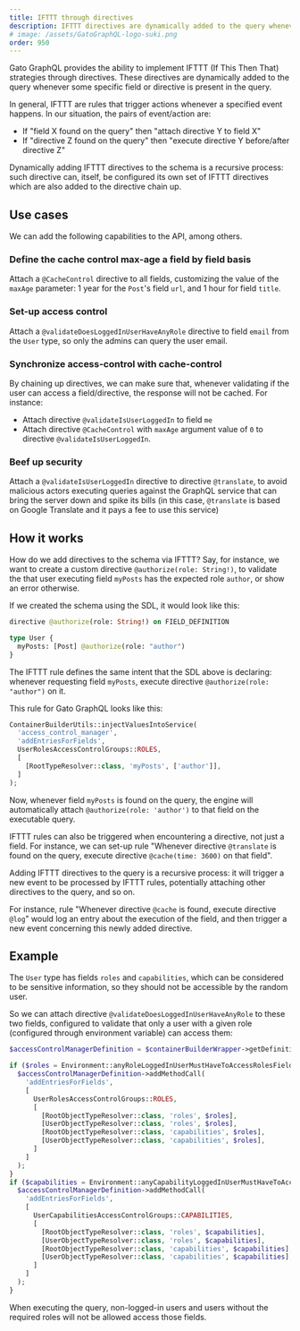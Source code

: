 ```yaml
---
title: IFTTT through directives
description: IFTTT directives are dynamically added to the query whenever some specific field or directive is present in the query.
# image: /assets/GatoGraphQL-logo-suki.png
order: 950
---
```


Gato GraphQL provides the ability to implement IFTTT (If This Then That) strategies through directives. These directives are dynamically added to the query whenever some specific field or directive is present in the query.

In general, IFTTT are rules that trigger actions whenever a specified event happens. In our situation, the pairs of event/action are:

- If "field X found on the query" then "attach directive Y to field X"
- If "directive Z found on the query" then "execute directive Y before/after directive Z"

Dynamically adding IFTTT directives to the schema is a recursive process: such directive can, itself, be configured its own set of IFTTT directives which are also added to the directive chain up.

## Use cases

We can add the following capabilities to the API, among others.

### Define the cache control max-age a field by field basis

Attach a `@CacheControl` directive to all fields, customizing the value of the `maxAge` parameter: 1 year for the `Post`'s field `url`, and 1 hour for field `title`.

### Set-up access control

Attach a `@validateDoesLoggedInUserHaveAnyRole` directive to field `email` from the `User` type, so only the admins can query the user email.

### Synchronize access-control with cache-control

By chaining up directives, we can make sure that, whenever validating if the user can access a field/directive, the response will not be cached. For instance:

- Attach directive `@validateIsUserLoggedIn` to field `me`
- Attach directive `@CacheControl` with `maxAge` argument value of `0` to directive `@validateIsUserLoggedIn`.

### Beef up security

Attach a `@validateIsUserLoggedIn` directive to directive `@translate`, to avoid malicious actors executing queries against the GraphQL service that can bring the server down and spike its bills (in this case, `@translate` is based on Google Translate and it pays a fee to use this service)

## How it works

How do we add directives to the schema via IFTTT? Say, for instance, we want to create a custom directive `@authorize(role: String!)`, to validate the that user executing field `myPosts` has the expected role `author`, or show an error otherwise.

If we created the schema using the SDL, it would look like this:

```graphql
directive @authorize(role: String!) on FIELD_DEFINITION

type User {
  myPosts: [Post] @authorize(role: "author")
}
```

The IFTTT rule defines the same intent that the SDL above is declaring: whenever requesting field `myPosts`, execute directive `@authorize(role: "author")` on it.

This rule for Gato GraphQL looks like this:

```php
ContainerBuilderUtils::injectValuesIntoService(
  'access_control_manager',
  'addEntriesForFields',
  UserRolesAccessControlGroups::ROLES,
  [
    [RootTypeResolver::class, 'myPosts', ['author']],
  ]
);
```

Now, whenever field `myPosts` is found on the query, the engine will automatically attach `@authorize(role: 'author')` to that field on the executable query.

IFTTT rules can also be triggered when encountering a directive, not just a field. For instance, we can set-up rule "Whenever directive `@translate` is found on the query, execute directive `@cache(time: 3600)` on that field".

Adding IFTTT directives to the query is a recursive process: it will trigger a new event to be processed by IFTTT rules, potentially attaching other directives to the query, and so on.

For instance, rule "Whenever directive `@cache` is found, execute directive `@log`" would log an entry about the execution of the field, and then trigger a new event concerning this newly added directive.

## Example

The `User` type has fields `roles` and `capabilities`, which can be considered to be sensitive information, so they should not be accessible by the random user.

So we can attach directive `@validateDoesLoggedInUserHaveAnyRole` to these two fields, configured to validate that only a user with a given role (configured through environment variable) can access them:

```php
$accessControlManagerDefinition = $containerBuilderWrapper->getDefinition(AccessControlManagerInterface::class);

if ($roles = Environment::anyRoleLoggedInUserMustHaveToAccessRolesFields()) {
  $accessControlManagerDefinition->addMethodCall(
    'addEntriesForFields',
    [
      UserRolesAccessControlGroups::ROLES,
      [
        [RootObjectTypeResolver::class, 'roles', $roles],
        [UserObjectTypeResolver::class, 'roles', $roles],
        [RootObjectTypeResolver::class, 'capabilities', $roles],
        [UserObjectTypeResolver::class, 'capabilities', $roles],
      ]
    ]
  );
}
if ($capabilities = Environment::anyCapabilityLoggedInUserMustHaveToAccessRolesFields()) {
  $accessControlManagerDefinition->addMethodCall(
    'addEntriesForFields',
    [
      UserCapabilitiesAccessControlGroups::CAPABILITIES,
      [
        [RootObjectTypeResolver::class, 'roles', $capabilities],
        [UserObjectTypeResolver::class, 'roles', $capabilities],
        [RootObjectTypeResolver::class, 'capabilities', $capabilities],
        [UserObjectTypeResolver::class, 'capabilities', $capabilities],
      ]
    ]
  );
}
```

When executing the query, non-logged-in users and users without the required roles will not be allowed access those fields.
